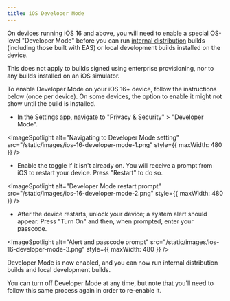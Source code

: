 ```yaml
---
title: iOS Developer Mode
---
```



On devices running iOS 16 and above, you will need to enable a special OS-level "Developer Mode" before you can run [internal distribution](../build/internal-distribution) builds (including those built with EAS) or local development builds installed on the device.

This does not apply to builds signed using enterprise provisioning, nor to any builds installed on an iOS simulator.

To enable Developer Mode on your iOS 16+ device, follow the instructions below (once per device). On some devices, the option to enable it might not show until the build is installed.

- In the Settings app, navigate to "Privacy & Security" > "Developer Mode".

<ImageSpotlight
  alt="Navigating to Developer Mode setting"
  src="/static/images/ios-16-developer-mode-1.png"
  style={{ maxWidth: 480 }}
/>

- Enable the toggle if it isn't already on. You will receive a prompt from iOS to restart your device. Press "Restart" to do so.

<ImageSpotlight
  alt="Developer Mode restart prompt"
  src="/static/images/ios-16-developer-mode-2.png"
  style={{ maxWidth: 480 }}
/>

- After the device restarts, unlock your device; a system alert should appear. Press "Turn On" and then, when prompted, enter your passcode.

<ImageSpotlight
  alt="Alert and passcode prompt"
  src="/static/images/ios-16-developer-mode-3.png"
  style={{ maxWidth: 480 }}
/>

Developer Mode is now enabled, and you can now run internal distribution builds and local development builds.

You can turn off Developer Mode at any time, but note that you'll need to follow this same process again in order to re-enable it.
